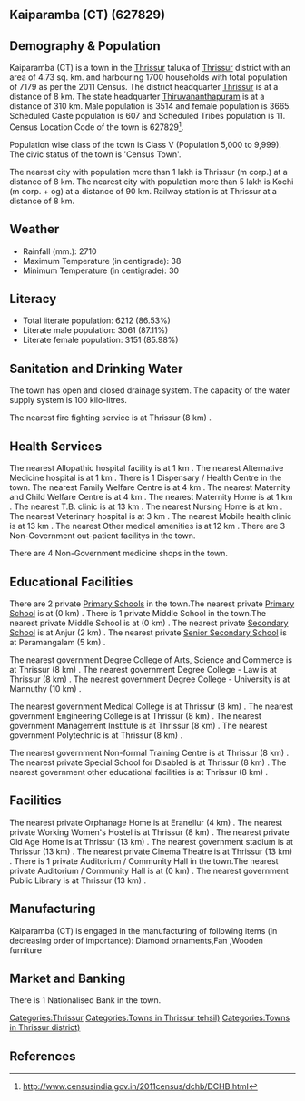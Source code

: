 {{Infobox settlement
| name=Kaiparamba (CT)
| native_name=
| native_name_lang=
| other_name=
| nickname=
| settlement_type=Town
| image_skyline=
| image_alt=
| image_caption=
| pushpin_map=India Kerala
| pushpin_label_position=right
| pushpin_map_alt=
| pushpin_map_caption=Location in Kerala, India
| latd=
| latm=
| lats=
| latNS=
| longd=
| longm=
| longs=
| longEW=
| coordinates_display=inline,title
| subdivision_type=Country
| subdivision_name={{flag|India}}
| subdivision_type1=[[States and territories of India|State]]
| subdivision_name1=Kerala 
| subdivision_type2=[[List of districts of India|District]]
| subdivision_name2=Thrissur
| subdivision_type3=Tahsil
| subdivision_name3=Thrissur
| website=
| established_title=<!-- Established -->
| established_date=
| founder=
| named_for=
| government_type=
| governing_body=
| unit_pref=Metric
| area_footnotes=
| area_rank=
| area_total_km2=4.73
| elevation_footnotes=
| elevation_m=
| population_total=7179
| population_as_of=2011
| population_rank=
| population_density_km2=1517
| population_demonym=
| population_footnotes=
| demographics_type1=Languages=
| demographics1_title1=Official=
| demographics1_info1=[[Malayalam language|Malayalam]]
| timezone1=[[Indian Standard Time|IST]]
| utc_offset1==+5:30
| postal_code_type=[[Postal Index Number|PIN]]
| postal_code=
| area_code_type=Telephone code
| area_code=
| registration_plate=
| blank1_name_sec1=Nearest city
| blank1_info_sec1=[[Thrissur (m corp.)]]
| blank2_name_sec1=[[Human sex ratio|Sex ratio]]
| blank2_info_sec1=1042
| blank3_name_sec1=Literacy
| blank3_info_sec1=86.53%
| blank1_name_sec2=[[2011 Census of India|2011 census]] code
| blank1_info_sec2=627829
| footnotes=
}}

== Kaiparamba (CT) (627829) ==

== Demography & Population ==

Kaiparamba (CT) is a town in the [[Thrissur]] taluka of [[Thrissur]] district with an area of 4.73 sq. km. and harbouring 1700 households with total population of 7179 as per the 2011 Census. The district headquarter [[Thrissur]] is at a distance of 8 km. The state headquarter [[Thiruvananthapuram]] is at a distance of 310 km. Male population is 3514 and female population is 3665. Scheduled Caste population is 607 and Scheduled Tribes population is 11. Census Location Code of the town is 627829<ref>http://www.censusindia.gov.in/2011census/dchb/DCHB.html</ref>.

Population wise class of the town is Class V (Population 5,000 to 9,999).
The civic status of the town is 'Census Town'.

The nearest city with population more than 1 lakh is Thrissur (m corp.) at a distance of 8 km. The nearest city with population more than 5 lakh is Kochi (m corp. + og)  at a distance of 90 km. Railway station is at Thrissur at a distance of 8 km.


== Weather ==  
* Rainfall (mm.): 2710 
* Maximum Temperature (in centigrade): 38
* Minimum Temperature (in centigrade): 30


== Literacy ==  
* Total literate population: 6212 (86.53%)
* Literate male population: 3061 (87.11%)
* Literate female population: 3151 (85.98%)


== Sanitation and Drinking Water ==  
The town has open and closed drainage system.
The capacity of the water supply system is 100 kilo-litres.

The nearest fire fighting service is at Thrissur (8 km) .


== Health Services ==
The nearest Allopathic hospital facility is at 1 km .
The nearest Alternative Medicine hospital is at 1 km .
There is 1 Dispensary / Health Centre in the town.
The nearest Family Welfare Centre is at 4 km .
The nearest Maternity and Child Welfare Centre is at 4 km .
The nearest Maternity Home is at 1 km .
The nearest T.B. clinic is at 13 km .
The nearest Nursing Home is at  km .
The nearest Veterinary hospital is at 3 km .
The nearest Mobile health clinic is at 13 km .
The nearest Other medical amenities is at 12 km .
There are 3 Non-Government out-patient facilitys in the town.


There are 4 Non-Government medicine shops in the town.


== Educational Facilities ==
There are 2 private [[Primary School]]s in the town.The nearest private [[Primary School]] is at  (0 km) .
There is 1 private Middle School in the town.The nearest private Middle School is at  (0 km) .
The nearest private [[Secondary School]] is at Anjur (2 km) .
The nearest private [[Senior Secondary School]] is at Peramangalam (5 km) .
 
 
 
 
 
The nearest government Degree College of Arts, Science and Commerce is at Thrissur (8 km) .
The nearest government Degree College - Law is at Thrissur (8 km) .
The nearest government Degree College - University is at Mannuthy (10 km) .
 
The nearest government Medical College is at Thrissur (8 km) .
The nearest government Engineering College is at Thrissur (8 km) .
The nearest government Management Institute is at Thrissur (8 km) .
The nearest government Polytechnic is at Thrissur (8 km) .
 
The nearest government Non-formal Training Centre is at Thrissur (8 km) .
The nearest private Special School for Disabled is at Thrissur (8 km) .
The nearest government other educational facilities is at Thrissur (8 km) .


== Facilities ==
The nearest private Orphanage Home is at Eranellur (4 km) .
The nearest private Working Women's Hostel is at Thrissur (8 km) .
The nearest private Old Age Home is at Thrissur (13 km) .
The nearest government stadium is at Thrissur (13 km) .
The nearest private Cinema Theatre is at Thrissur (13 km) .
There is 1 private Auditorium / Community Hall in the town.The nearest private Auditorium / Community Hall is at  (0 km) .
The nearest government Public Library is at Thrissur (13 km) .


== Manufacturing ==
Kaiparamba (CT) is engaged in the manufacturing of following items (in decreasing order of importance): Diamond ornaments,Fan ,Wooden furniture


== Market and Banking ==
There is 1 Nationalised Bank in the town.






[[Categories:Thrissur]]
[[Categories:Towns in Thrissur tehsil)]]
[[Categories:Towns in Thrissur district)]]


== References ==
{{Reflist}}



